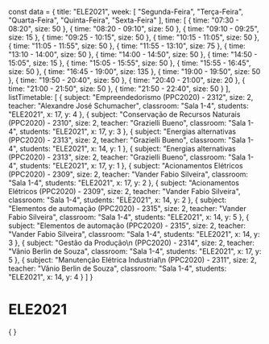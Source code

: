 const data = {
  title: "ELE2021",
  week: [
    "Segunda-Feira",
    "Terça-Feira",
    "Quarta-Feira",
    "Quinta-Feira",
    "Sexta-Feira"
  ],
  time: [
    {
      time: "07:30 - 08:20",
      size: 50
    },
    {
      time: "08:20 - 09:10",
      size: 50
    },
    {
      time: "09:10 - 09:25",
      size: 15
    },
    {
      time: "09:25 - 10:15",
      size: 50
    },
    {
      time: "10:15 - 11:05",
      size: 50
    },
    {
      time: "11:05 - 11:55",
      size: 50
    },
    {
      time: "11:55 - 13:10",
      size: 75
    },
    {
      time: "13:10 - 14:00",
      size: 50
    },
    {
      time: "14:00 - 14:50",
      size: 50
    },
    {
      time: "14:50 - 15:05",
      size: 15
    },
    {
      time: "15:05 - 15:55",
      size: 50
    },
    {
      time: "15:55 - 16:45",
      size: 50
    },
    {
      time: "16:45 - 19:00",
      size: 135
    },
    {
      time: "19:00 - 19:50",
      size: 50
    },
    {
      time: "19:50 - 20:40",
      size: 50
    },
    {
      time: "20:40 - 21:00",
      size: 20
    },
    {
      time: "21:00 - 21:50",
      size: 50
    },
    {
      time: "21:50 - 22:40",
      size: 50
    }
  ],
  listTimetable: [
    {
      subject: "Empreendedorismo (PPC2020) - 2312",
      size: 2,
      teacher: "Alexandre José Schumacher",
      classroom: "Sala 1-4",
      students: "ELE2021",
      x: 17,
      y: 4
    },
    {
      subject: "Conservação de Recursos Naturais (PPC2020) - 2310",
      size: 2,
      teacher: "Grazielli Bueno",
      classroom: "Sala 1-4",
      students: "ELE2021",
      x: 17,
      y: 3
    },
    {
      subject: "Energias alternativas (PPC2020) - 2313",
      size: 2,
      teacher: "Grazielli Bueno",
      classroom: "Sala 1-4",
      students: "ELE2021",
      x: 14,
      y: 1
    },
    {
      subject: "Energias alternativas (PPC2020) - 2313",
      size: 2,
      teacher: "Grazielli Bueno",
      classroom: "Sala 1-4",
      students: "ELE2021",
      x: 17,
      y: 1
    },
    {
      subject: "Acionamentos Elétricos (PPC2020) - 2309",
      size: 2,
      teacher: "Vander Fabio Silveira",
      classroom: "Sala 1-4",
      students: "ELE2021",
      x: 17,
      y: 2
    },
    {
      subject: "Acionamentos Elétricos (PPC2020) - 2309",
      size: 2,
      teacher: "Vander Fabio Silveira",
      classroom: "Sala 1-4",
      students: "ELE2021",
      x: 14,
      y: 2
    },
    {
      subject: "Elementos de automação (PPC2020) - 2315",
      size: 2,
      teacher: "Vander Fabio Silveira",
      classroom: "Sala 1-4",
      students: "ELE2021",
      x: 14,
      y: 5
    },
    {
      subject: "Elementos de automação (PPC2020) - 2315",
      size: 2,
      teacher: "Vander Fabio Silveira",
      classroom: "Sala 1-4",
      students: "ELE2021",
      x: 14,
      y: 3
    },
    {
      subject: "Gestão da Produção\n (PPC2020) - 2314",
      size: 2,
      teacher: "Vânio Berlin de Souza",
      classroom: "Sala 1-4",
      students: "ELE2021",
      x: 17,
      y: 5
    },
    {
      subject: "Manutenção Elétrica Industrial\n (PPC2020) - 2311",
      size: 2,
      teacher: "Vânio Berlin de Souza",
      classroom: "Sala 1-4",
      students: "ELE2021",
      x: 14,
      y: 4
    }
  ]
}

# ELE2021

<div>
    {
        <Grid
            title={data.title}
            weekDays={data.week}
            time={data.time}
            listClasses={data.listTimetable}
        />
    }
</div>